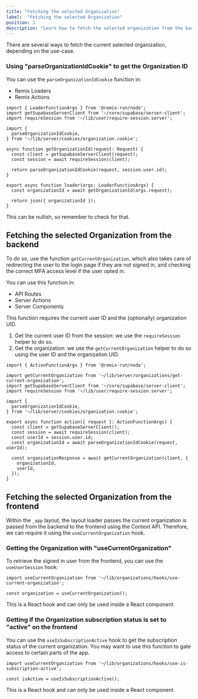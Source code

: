 ```yaml
---
title: "Fetching the selected Organization"
label:  "Fetching the selected Organization"
position: 1
description: "Learn how to fetch the selected organization from the backend and frontend."
---
```


There are several ways to fetch the current selected organization, depending on the use-case.

### Using "parseOrganizationIdCookie" to get the Organization ID

You can use the `parseOrganizationIdCookie` function in:

- Remix Loaders
- Remix Actions

```tsx
import { LoaderFunctionArgs } from '@remix-run/node';
import getSupabaseServerClient from '~/core/supabase/server-client';
import requireSession from '~/lib/user/require-session.server';

import {
  parseOrganizationIdCookie,
} from '~/lib/server/cookies/organization.cookie';

async function getOrganizationId(request: Request) {
  const client = getSupabaseServerClient(request);
  const session = await requireSession(client);

  return parseOrganizationIdCookie(request, session.user.id);
}

export async function loader(args: LoaderFunctionArgs) {
  const organizationId = await getOrganizationId(args.request);

  return json({ organizationId });
}
```

This can be nullish, so remember to check for that.

## Fetching the selected Organization from the backend

To do so, use the function `getCurrentOrganization`, which also takes care of redirecting the user to the login page if they are not signed in, and checking the correct MFA access level if the user opted in.

You can use this function in:
- API Routes
- Server Actions
- Server Components

This function requires the current user ID and the (optionally) organization UID.

1. Get the current user ID from the session: we use the `requireSession` helper to do so.
2. Get the organization: we use the `getCurrentOrganization` helper to do so using the user ID and the organization UID.

```tsx
import { ActionFunctionArgs } from '@remix-run/node';

import getCurrentOrganization from '~/lib/server/organizations/get-current-organization';
import getSupabaseServerClient from '~/core/supabase/server-client';
import requireSession from '~/lib/user/require-session.server';

import {
  parseOrganizationIdCookie,
} from '~/lib/server/cookies/organization.cookie';

export async function action({ request }: ActionFunctionArgs) {
  const client = getSupabaseServerClient();
  const session = await requireSession(client);
  const userId = session.user.id;
  const organizationId = await parseOrganizationIdCookie(request, userId);

  const organizationResponse = await getCurrentOrganization(client, {
    organizationId,
    userId,
  });
}
```

## Fetching the selected Organization from the frontend

Within the `_app` layout, the layout loader passes the current organization is passed from the backend to the frontend using the Context API. Therefore, we can require it using the `useCurrentOrganization` hook.

### Getting the Organization with "useCurrentOrganization"

To retrieve the signed in user from the frontend, you can use the `useUserSession` hook:

```tsx
import useCurrentOrganization from '~/lib/organizations/hooks/use-current-organization';

const organization = useCurrentOrganization();
```

This is a React hook and can only be used inside a React component.

### Getting if the Organization subscription status is set to "active" on the frontend

You can use the `useIsSubscriptionActive` hook to get the subscription status of the current organization. You may want to use this function to gate access to certain parts of the app.

```tsx
import useCurrentOrganization from '~/lib/organizations/hooks/use-is-subscription-active';

const isActive = useIsSubscriptionActive();
```

This is a React hook and can only be used inside a React component.


